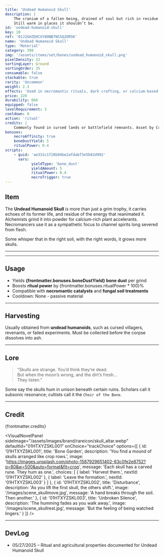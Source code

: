 ```yaml
---
title: 'Undead Humanoid Skull'
description: |
    The cranium of a fallen being, drained of soul but rich in residue.
    Still warm in places it shouldn’t be.
id: 'undead-humanoid-skull'
key: 10
ref: '01J2GHZQ9CXY89NB7NS5Q2DRSK'
name: 'Undead Humanoid Skull'
type: 'Material'
category: 398
img: '/assets/items/set/bones/undead_humanoid_skull.png'
pixelDensity: 32
sortingLayer: Ground
sortingOrder: 35
consumable: false
stackable: true
rarity: 'Uncommon'
weight: 2.3
effects: 'Used in necromantic rituals, dark crafting, or calcium-based agriculture.'
price: 220
durability: 666
equipped: false
levelRequirement: 3
cooldown: 0
action: 'ritual'
credits: |
    Commonly found in cursed lands or battlefield remnants. Asset by CraftPix (https://free-game-assets.itch.io/free-undead-loot-pixel-art-icons).
bonuses:
    necroAffinity: true
    boneDustYield: 5
    ritualPower: 0.4
scripts:
    - guid: 'ae331c1f28b94be2afdabf3e5b82d992'
      vars:
            yieldType: 'bone_dust'
            yieldAmount: 5
            ritualPower: 0.4
            necroTrigger: true
---
```



## Item

The **Undead Humanoid Skull** is more than just a grim trophy, it carries echoes of its former life, and residue of the energy that reanimated it.
Alchemists grind it into powder for calcium-rich plant accelerants. 
Necromancers use it as a sympathetic focus to channel spirits long severed from flesh.

Some whisper that in the right soil, with the right words, it grows more skulls.

---

<ItemDBPanel data={frontmatter} />

---

## Usage

- Yields **{frontmatter.bonuses.boneDustYield} bone dust** per grind
- Boosts **ritual power** by {frontmatter.bonuses.ritualPower * 100}%
- Compatible with **necromantic catalysts** and **fungal soil treatments**
- Cooldown: None - passive material

---

## Harvesting

Usually obtained from **undead humanoids**, such as cursed villagers, revenants, or failed experiments. 
Must be collected before the corpse dissolves into ash.

---

## Lore

> “Skulls are strange. You’d think they’re dead.  
> But when the moon’s wrong, and the dirt’s fresh…  
> They listen.”

Some say the skulls hum in unison beneath certain ruins. 
Scholars call it subsonic resonance; cultists call it the `Choir of the Bone`.

---

## Credit

{frontmatter.credits}

<VisualNovelPanel
  sideImage="/assets/images/brand/rareicon/skull_altar.webp"
  defaultId="01HTXYZSKL001"
  onChoice="trackChoice"
  options={[
    {
      id: '01HTXYZSKL001',
      title: 'Bone Garden',
      description: 'You find a mound of skulls arranged like crop rows.',
      image: 'https://images.unsplash.com/photo-1587929651402-63c0fe2e8752?q=80&w=500&auto=format&fit=crop',
      message: 'Each skull has a carved rune. They hum as one.',
      choices: [
        { label: 'Harvest them.', nextId: '01HTXYZSKL002' },
        { label: 'Leave the formation.', nextId: '01HTXYZSKL003' }
      ]
    },
    {
      id: '01HTXYZSKL002',
      title: 'Disturbance',
      description: 'As you lift the first skull, the others shift.',
      image: '/images/scene_skullmove.jpg',
      message: 'A hand breaks through the soil. Then another.'
    },
    {
      id: '01HTXYZSKL003',
      title: 'Unbroken Silence',
      description: 'The humming fades as you walk away.',
      image: '/images/scene_skullrest.jpg',
      message: 'But the feeling of being watched lingers.'
    }
  ]}
/>

---

## DevLog

- 05/27/2025 – Ritual and agricultural properties documented for Undead Humanoid Skull
